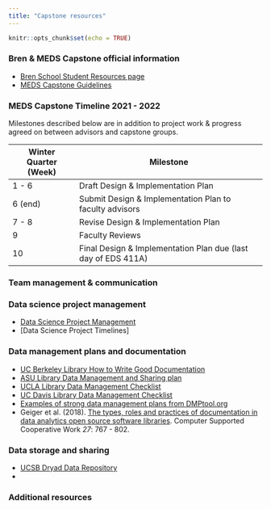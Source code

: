 ```yaml
---
title: "Capstone resources"
---
```


```r
knitr::opts_chunk$set(echo = TRUE)
```

### Bren & MEDS Capstone official information

-   [Bren School Student Resources page](https://bren.ucsb.edu/academic-resources-current-students)
-   [MEDS Capstone Guidelines]()

### MEDS Capstone Timeline 2021 - 2022

Milestones described below are in addition to project work & progress agreed on between advisors and capstone groups.

| Winter Quarter (Week) | Milestone                                                     |
|-----------------------|---------------------------------------------------------------|
| 1 - 6                 | Draft Design & Implementation Plan                            |
| 6 (end)               | Submit Design & Implementation Plan to faculty advisors       |
| 7 - 8                 | Revise Design & Implementation Plan                           |
| 9                     | Faculty Reviews                                               |
| 10                    | Final Design & Implementation Plan due (last day of EDS 411A) |

### Team management & communication



### Data science project management

-   [Data Science Project Management](https://www.datascience-pm.com/)
-   [Data Science Project Timelines]

### Data management plans and documentation

-   [UC Berkeley Library How to Write Good Documentation](https://guides.lib.berkeley.edu/how-to-write-good-documentation)
-   [ASU Library Data Management and Sharing plan](https://libguides.asu.edu/data/start/checklist)
-   [UCLA Library Data Management Checklist](https://guides.library.ucla.edu/c.php?g=180539&p=1190233)
-   [UC Davis Library Data Management Checklist](https://www.library.ucdavis.edu/guide/managing-your-data-a-project-checklist/)
-   [Examples of strong data management plans from DMPtool.org](https://blog.dmptool.org/2021/05/19/dmp-competition-winners-dmps-so-good-they-go-to-11/)
-   Geiger et al. (2018). [The types, roles and practices of documentation in data analytics open source software libraries](https://link.springer.com/article/10.1007/s10606-018-9333-1). Computer Supported Cooperative Work *27*: 767 - 802.

### Data storage and sharing

-   [UCSB Dryad Data Repository](https://www.library.ucsb.edu/research-data-services/repository)
-   

### Additional resources
